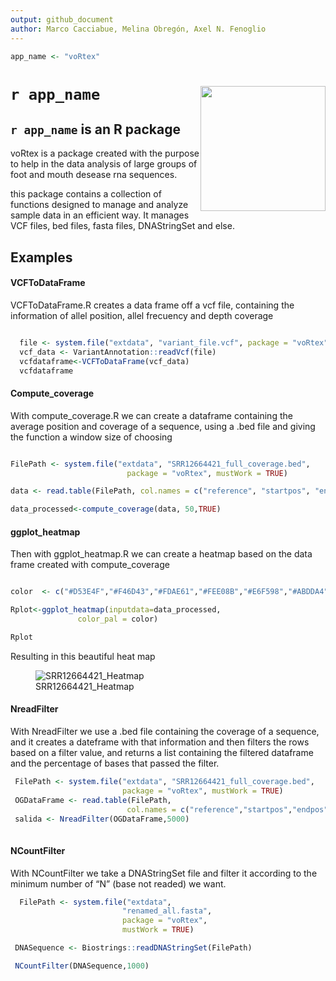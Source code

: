 ```yaml
---
output: github_document
author: Marco Cacciabue, Melina Obregón, Axel N. Fenoglio
---
```


<!-- README.md is generated from README.Rmd. Please edit that file -->

```r

app_name <- "voRtex"
```

# **`r app_name `** <img src='man/Figures/hex2.png' style="float:right; height:200px;"/> 


## **`r app_name `** is an R package

voRtex is a package created with the purpose to help in the data analysis of large groups of foot and mouth desease rna sequences.

this package contains a collection of functions designed to manage and analyze sample data in an efficient way.
It manages VCF files, bed files, fasta files, DNAStringSet and else.

## Examples

#### VCFToDataFrame
VCFToDataFrame.R creates a data frame off a vcf file, containing the information
of allel position, allel frecuency and depth coverage 

``` r

  file <- system.file("extdata", "variant_file.vcf", package = "voRtex", mustWork = TRUE)
  vcf_data <- VariantAnnotation::readVcf(file)
  vcfdataframe<-VCFToDataFrame(vcf_data)
  vcfdataframe

```
#### Compute_coverage
With compute_coverage.R we can create a dataframe containing the average position and coverage of a sequence, using a .bed file and giving the function a window size of choosing

``` r

FilePath <- system.file("extdata", "SRR12664421_full_coverage.bed",
                          package = "voRtex", mustWork = TRUE)

data <- read.table(FilePath, col.names = c("reference", "startpos", "endpos", "coverage"))

data_processed<-compute_coverage(data, 50,TRUE)


```

#### ggplot_heatmap
Then with ggplot_heatmap.R we can create a heatmap based on the data frame created with compute_coverage

``` r

color  <- c("#D53E4F","#F46D43","#FDAE61","#FEE08B","#E6F598","#ABDDA4","#66C2A5","#3288BD")

Rplot<-ggplot_heatmap(inputdata=data_processed,
               color_pal = color)

Rplot
```
Resulting in this beautiful heat map

![SRR12664421_Heatmap](Rplot.png)

#### NreadFilter
With NreadFilter we use a .bed file containing the coverage of a sequence, and it creates a dateframe with that information and then filters the rows based on a filter value, and returns a list containing the filtered dataframe and the percentage of bases that passed the filter.

``` r
 FilePath <- system.file("extdata", "SRR12664421_full_coverage.bed",
                         package = "voRtex", mustWork = TRUE)
 OGDataFrame <- read.table(FilePath,
                          col.names = c("reference","startpos","endpos","nreads"))
 salida <- NreadFilter(OGDataFrame,5000)
 
```

#### NCountFilter
With NCountFilter we take a DNAStringSet file and filter it according to the minimum number of "N" (base not readed) we want.

``` r
  FilePath <- system.file("extdata",
                         "renamed_all.fasta",
                         package = "voRtex",
                         mustWork = TRUE)

 DNASequence <- Biostrings::readDNAStringSet(FilePath)

 NCountFilter(DNASequence,1000)
 
```



